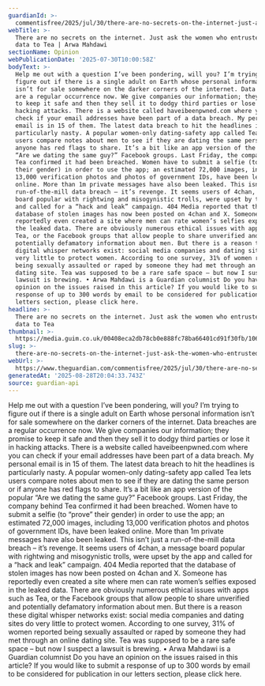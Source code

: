 ```yaml
---
guardianId: >-
  commentisfree/2025/jul/30/there-are-no-secrets-on-the-internet-just-ask-the-women-who-entrusted-their-data-to-tea
webTitle: >-
  There are no secrets on the internet. Just ask the women who entrusted their
  data to Tea | Arwa Mahdawi
sectionName: Opinion
webPublicationDate: '2025-07-30T10:00:58Z'
bodyText: >-
  Help me out with a question I’ve been pondering, will you? I’m trying to
  figure out if there is a single adult on Earth whose personal information
  isn’t for sale somewhere on the darker corners of the internet. Data breaches
  are a regular occurrence now. We give companies our information; they promise
  to keep it safe and then they sell it to dodgy third parties or lose it in
  hacking attacks. There is a website called haveibeenpwned.com where you can
  check if your email addresses have been part of a data breach. My personal
  email is in 15 of them. The latest data breach to hit the headlines is
  particularly nasty. A popular women-only dating-safety app called Tea lets
  users compare notes about men to see if they are dating the same person or if
  anyone has red flags to share. It’s a bit like an app version of the popular
  “Are we dating the same guy?” Facebook groups. Last Friday, the company behind
  Tea confirmed it had been breached. Women have to submit a selfie (to “prove”
  their gender) in order to use the app; an estimated 72,000 images, including
  13,000 verification photos and photos of government IDs, have been leaked
  online. More than 1m private messages have also been leaked. This isn’t just a
  run-of-the-mill data breach – it’s revenge. It seems users of 4chan, a message
  board popular with rightwing and misogynistic trolls, were upset by the app
  and called for a “hack and leak” campaign. 404 Media reported that the
  database of stolen images has now been posted on 4chan and X. Someone has
  reportedly even created a site where men can rate women’s selfies exposed in
  the leaked data. There are obviously numerous ethical issues with apps such as
  Tea, or the Facebook groups that allow people to share unverified and
  potentially defamatory information about men. But there is a reason these
  digital whisper networks exist: social media companies and dating sites do
  very little to protect women. According to one survey, 31% of women reported
  being sexually assaulted or raped by someone they had met through an online
  dating site. Tea was supposed to be a rare safe space – but now I suspect a
  lawsuit is brewing. • Arwa Mahdawi is a Guardian columnist Do you have an
  opinion on the issues raised in this article? If you would like to submit a
  response of up to 300 words by email to be considered for publication in our
  letters section, please click here.
headline: >-
  There are no secrets on the internet. Just ask the women who entrusted their
  data to Tea
thumbnail: >-
  https://media.guim.co.uk/00408eca2db78cb0e888fc78ba66401cd91f30fb/1062_0_5688_4553/500.jpg
slug: >-
  there-are-no-secrets-on-the-internet-just-ask-the-women-who-entrusted-their-data-to-tea-or-arwa-mahdawi
webUrl: >-
  https://www.theguardian.com/commentisfree/2025/jul/30/there-are-no-secrets-on-the-internet-just-ask-the-women-who-entrusted-their-data-to-tea
generatedAt: '2025-08-28T20:04:33.743Z'
source: guardian-api
---
```

Help me out with a question I’ve been pondering, will you? I’m trying to figure out if there is a single adult on Earth whose personal information isn’t for sale somewhere on the darker corners of the internet. Data breaches are a regular occurrence now. We give companies our information; they promise to keep it safe and then they sell it to dodgy third parties or lose it in hacking attacks. There is a website called haveibeenpwned.com where you can check if your email addresses have been part of a data breach. My personal email is in 15 of them. The latest data breach to hit the headlines is particularly nasty. A popular women-only dating-safety app called Tea lets users compare notes about men to see if they are dating the same person or if anyone has red flags to share. It’s a bit like an app version of the popular “Are we dating the same guy?” Facebook groups. Last Friday, the company behind Tea confirmed it had been breached. Women have to submit a selfie (to “prove” their gender) in order to use the app; an estimated 72,000 images, including 13,000 verification photos and photos of government IDs, have been leaked online. More than 1m private messages have also been leaked. This isn’t just a run-of-the-mill data breach – it’s revenge. It seems users of 4chan, a message board popular with rightwing and misogynistic trolls, were upset by the app and called for a “hack and leak” campaign. 404 Media reported that the database of stolen images has now been posted on 4chan and X. Someone has reportedly even created a site where men can rate women’s selfies exposed in the leaked data. There are obviously numerous ethical issues with apps such as Tea, or the Facebook groups that allow people to share unverified and potentially defamatory information about men. But there is a reason these digital whisper networks exist: social media companies and dating sites do very little to protect women. According to one survey, 31% of women reported being sexually assaulted or raped by someone they had met through an online dating site. Tea was supposed to be a rare safe space – but now I suspect a lawsuit is brewing. • Arwa Mahdawi is a Guardian columnist Do you have an opinion on the issues raised in this article? If you would like to submit a response of up to 300 words by email to be considered for publication in our letters section, please click here.
